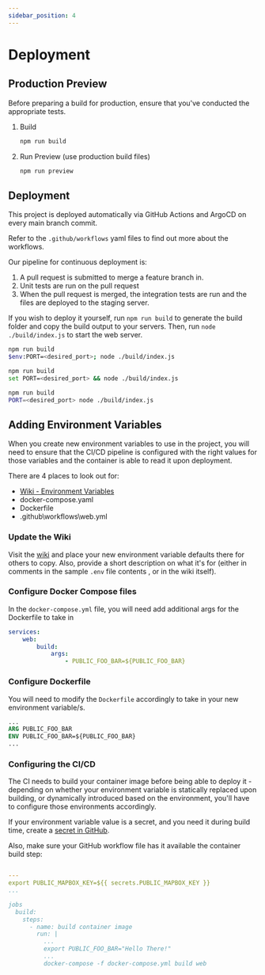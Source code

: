 ```yaml
---
sidebar_position: 4
---
```


# Deployment

## Production Preview

Before preparing a build for production, ensure that you've conducted the appropriate tests.

1. Build
    ```bash
    npm run build
    ```
2. Run Preview (use production build files)
    ```bash
    npm run preview
    ```

## Deployment

This project is deployed automatically via GitHub Actions and ArgoCD on every main branch commit.

Refer to the `.github/workflows` yaml files to find out more about the workflows.

Our pipeline for continuous deployment is:

1. A pull request is submitted to merge a feature branch in.
2. Unit tests are run on the pull request
3. When the pull request is merged, the integration tests are run and the files are deployed to the staging server.

If you wish to deploy it yourself, run `npm run build` to generate the build folder and copy the build output to your
servers. Then, run `node ./build/index.js` to start the web server.


<Tabs>
<TabItem value="Windows PowerShell" label="Windows (PowerShell)" default>

```bash
npm run build
$env:PORT=<desired_port>; node ./build/index.js
```

</TabItem>
<TabItem value="Windows CMD" label="Windows (cmd)">

```bash
npm run build
set PORT=<desired_port> && node ./build/index.js
```

</TabItem>
<TabItem value="Linux" label="Linux">

```bash
npm run build
PORT=<desired_port> node ./build/index.js
```

</TabItem>
</Tabs>

## Adding Environment Variables

When you create new environment variables to use in the project, you will need to ensure that the CI/CD pipeline is
configured with the right values for those variables and the container is able to read it upon deployment.

There are 4 places to look out for:

-   [Wiki - Environment Variables](https://github.com/mssfoobar/ar2-web/wiki/Environment-Variables)
-   docker-compose.yaml
-   Dockerfile
-   .github\workflows\web.yml

### Update the Wiki

Visit the [wiki](https://github.com/mssfoobar/ar2-web/wiki/Environment-Variables) and place your new environment
variable defaults there for others to copy. Also, provide a short description on what it's for (either in comments in
the sample `.env` file contents , or in the wiki itself).

### Configure Docker Compose files

In the `docker-compose.yml` file, you will need add additional args for the Dockerfile to take in

```yaml title=docker-compose.yml
services:
    web:
        build:
            args:
                - PUBLIC_FOO_BAR=${PUBLIC_FOO_BAR}
```

### Configure Dockerfile

You will need to modify the `Dockerfile` accordingly to take in your new environment variable/s.

```Dockerfile title=Dockerfile
...
ARG PUBLIC_FOO_BAR
ENV PUBLIC_FOO_BAR=${PUBLIC_FOO_BAR}
...
```

### Configuring the CI/CD

The CI needs to build your container image before being able to deploy it - depending on whether your environment
variable is statically replaced upon building, or dynamically introduced based on the environment, you'll have to
configure those environments accordingly.

If your environment variable value is a secret, and you need it during build time, create a
[secret in GitHub](https://docs.github.com/en/actions/security-guides/encrypted-secrets#creating-encrypted-secrets-for-a-repository).

Also, make sure your GitHub workflow file has it available the container build step:

```yml title=.github\workflows\web.yml

---
export PUBLIC_MAPBOX_KEY=${{ secrets.PUBLIC_MAPBOX_KEY }}
...

jobs
  build:
    steps:
      - name: build container image
        run: |
          ...
          export PUBLIC_FOO_BAR="Hello There!"
          ...
          docker-compose -f docker-compose.yml build web
```
